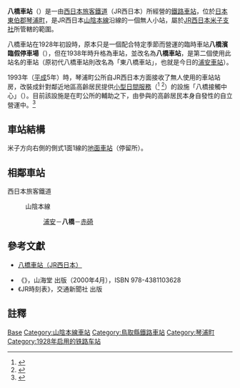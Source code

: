 {{noteTA
|T=zh-tw:八橋車站;zh-hk:八橋站; zh-cn:八桥站;
|1=zh-tw:八橋車站;zh-hk:八橋站; zh-cn:八桥站;
}}
{{日本車站資訊
|公司色 = #0072bc
|文字色 = 
|站名 = 八橋車站
|圖片 =
|pxl = 
|圖片說明 =
|日文原名 =八橋
|平假名 =やばせ
|羅馬拼音 =Yabase
|副站名 = 
|所屬公司 = [[西日本旅客鐵道|西日本旅客鐵道]]（JR西日本）
|電報略號 =ヤハ
|車站編號 =
|所在地 = [[鳥取縣|鳥取縣]][[東伯郡|東伯郡]][[琴浦町|琴浦町]]<br>大字八橋字下勝見988番地
|車站構造 = [[地面車站|地面車站]]
|月台配置 = 1面1線
|所屬路線 = {{JR西路線記號|S|A}} [[山陰本線|山陰本線]]
|前一站 = [[浦安車站_(鳥取縣)|浦安]]
|前一站距離 =1.8
|後一站距離=3.7
|後一站 =[[赤碕車站|赤碕]]
|距離 = 287.6
|起點站 = [[京都車站|京都]]
|啟用年月日 = 1928年（[[昭和|昭和]]3年）7月4日
|廢站年月日 = 
|上下車人次 =
|統計年度 =
|轉車 =
|備註 = 無人車站
}}
'''八橋車站'''（{{jpn|j=八橋駅|hg=やばせえき|rm=Yabase eki|f=y}}）是一由[[西日本旅客鐵道|西日本旅客鐵道]]（JR西日本）所經營的[[鐵路車站|鐵路車站]]，位於[[日本|日本]][[東伯郡|東伯郡]][[琴浦町|琴浦町]]，是JR西日本[[山陰本線|山陰本線]]沿線的一個無人小站，屬於[[西日本旅客鐵道米子支社|JR西日本米子支社]]所管轄的範圍。

八橋車站在1928年初設時，原本只是一個配合特定季節而營運的臨時車站'''八橋濱臨假停車場'''（{{lang|ja|八橋浜仮停車場}}），但在1938年時升格為車站，並改名為'''八橋車站'''，是第二個使用此站名的車站（原初代八橋車站則改名為「東八橋車站」，也就是今日的[[浦安車站_(鳥取縣)|浦安車站]]）。

1993年（[[平成|平成]]5年）時，琴浦町公所自JR西日本方面接收了無人使用的車站站房，改裝成針對鄰近地區高齡居民提供[[小型日間服務|小型日間服務]]（{{lang|ja|ミニデイサービス}}<ref>{{Cite web|url=http://open.nat.gov.tw/OpenFront/report/show_file.jsp?sysId=C09305050&fileNo=001|title=赴日考察日本農協辦理日托老人照護事業|title_zh=|accessdate=2010-04-04|work=陳秀卿、高淑貴、王正一|publisher=中華民國[[行政院農業委員會|行政院農業委員會]]|date=|language=}}{{dead link|date=2017年11月 |bot=InternetArchiveBot |fix-attempted=yes }}</ref>
<ref>{{Cite web
|url=http://dictionary.goo.ne.jp/leaf/jn/228955/m0u/%E3%83%9F%E3%83%8B%E3%83%88%E3%83%88/
|title=<span lang="ja">ミニデイサービス</span>
|title_zh=
|accessdate=2010-04-04
|work=
|publisher=<span lang="ja">大辞林 第二版</span>
|date=
|language=ja
|archive-url=https://web.archive.org/web/20160304205713/http://dictionary.goo.ne.jp/leaf/jn/228955/m0u/%E3%83%9F%E3%83%8B%E3%83%88%E3%83%88/
|archive-date=2016-03-04
|dead-url=yes
}}</ref>）的設施「八橋接觸中心」（{{lang|ja|八橋ふれあいセンター}}）。目前該設施是在町公所的輔助之下，由參與的高齡居民本身自發性的自立營運中。<ref>{{Cite web
|url=http://www.sankei.co.jp/yuyulife/sonota/200807/snt080730002.htm
|title=<span lang="ja">外出したい街づくり　自分たちでミニデイ運営</span>
|title_zh=
|accessdate=2010-04-04
|work=早川和男
|publisher=[[產經新聞社|產經新聞社]]
|date=2008-07-30
|language=ja
|archive-date=2018-09-29
|archive-url=https://web.archive.org/web/20180929223555/http://www.sankei.co.jp/yuyulife/sonota/200807/snt080730002.htm
|dead-url=no
}}</ref>
== 車站結構 ==
米子方向右側的側式1面1線的[[地面車站|地面車站]]（停留所）。
== 相鄰車站 ==
; 西日本旅客鐵道
: {{JR西路線記號|S|A}} 山陰本線
:: [[浦安站_(鳥取縣)|浦安]]－'''八橋'''－[[赤碕站|赤碕]]

==參考文獻==
*{{ja}}[http://www.jr-odekake.net/eki/top.php?id=0640719 八橋車站（JR西日本）] {{Wayback|url=http://www.jr-odekake.net/eki/top.php?id=0640719 |date=20180930045439 }}
* 《{{lang|ja|JR西日本 ― 全51線区の駅・運転・車両のすべてを徹底解説}}》，山海堂 出版（2000年4月），ISBN 978-4381103628
* 《JR時刻表》，交通新聞社 出版

==註釋==
<references/>

{{山陰本線 (米子地區)}}

{{DEFAULTSORT:Yabase}}
[[Category:日本鐵路車站_Ya|Base]]
[[Category:山陰本線車站|Category:山陰本線車站]]
[[Category:鳥取縣鐵路車站|Category:鳥取縣鐵路車站]]
[[Category:琴浦町|Category:琴浦町]]
[[Category:1928年启用的铁路车站|Category:1928年启用的铁路车站]]